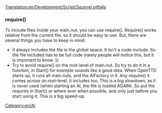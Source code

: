 [[Translation:en/Development/Script/Squirrel pitfalls]]
===require()===

To include files inside your main.nut, you can use require(). Require() works relative from the current file, so it should be easy to use. But, there are several things you have to keep in mind:

* It always includes the file in the global space. It isn't a code-include. So the file included has to be full code (rarely people will notice this, but it is important to know :))
* Try to avoid require() on the root-level of main.nut. So try to do it in a function, in Start() for example sounds like a good idea. When OpenTTD starts up, it runs all main.nuts, and the AIFactory in it. Any require() it comes across on root-level, it includes too. This is a big slowdown, as it is never used (when starting an AI, the file is loaded AGAIN). So put the requires in Start() or where ever when possible, and only just before you start using it. This is a big speed-up.

[[Category:en/AI]]